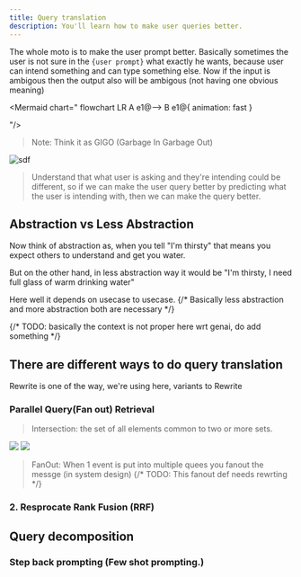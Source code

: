 ```yaml
---
title: Query translation
description: You'll learn how to make user queries better.
---
```


The whole moto is to make the user prompt better. Basically sometimes the user is not sure in the `{user prompt}` what exactly he wants, because user can intend something and can type something else. Now if the input is ambigous then the output also will be ambigous (not having one obvious meaning)


<Mermaid chart="
flowchart LR
  A e1@--> B
  e1@{ animation: fast }

"/>

> Note: Think it as GIGO (Garbage In Garbage Out)

![sdf](./assets/query-translation.png)


> Understand that what user is asking and they're intending could be different, so if we can make the user query better by predicting what the user is intending with, then we can make the query better.


## Abstraction vs Less Abstraction

Now think of abstraction as, when you tell "I'm thirsty" that means you expect others to understand and get you water.

But on the other hand, in less abstraction way it would be "I'm thirsty, I need full glass of warm drinking water"

Here well it depends on usecase to usecase.
 {/* Basically less abstraction and more abstraction both are necessary */}

{/* TODO: basically the context is not proper here wrt genai, do add something */}

## There are different ways to do query translation

Rewrite is one of the way, we're using here, variants to Rewrite

### Parallel Query(Fan out) Retrieval


> Intersection: the set of all elements common to two or more sets.

![](./assets/parallel-query-retrival.png)
![](./assets/parallel-query-retrival-usage.png)

> FanOut: When 1 event is put into multiple quees you fanout the messge (in system design)
{/* TODO: This fanout def needs rewrting */}

### 2. Resprocate Rank Fusion (RRF)


## Query decomposition

### Step back prompting (Few shot prompting.)